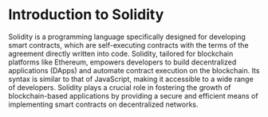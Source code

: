 # Introduction to Solidity

Solidity is a programming language specifically designed for developing smart contracts, which are self-executing contracts with the terms of the agreement directly written into code. Solidity, tailored for blockchain platforms like Ethereum, empowers developers to build decentralized applications (DApps) and automate contract execution on the blockchain. Its syntax is similar to that of JavaScript, making it accessible to a wide range of developers. Solidity plays a crucial role in fostering the growth of blockchain-based applications by providing a secure and efficient means of implementing smart contracts on decentralized networks.